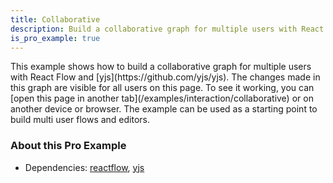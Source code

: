 ```yaml
---
title: Collaborative
description: Build a collaborative graph for multiple users with React Flow and yjs
is_pro_example: true
---
```



<ExampleLayout>
This example shows how to build a collaborative graph for multiple users with React Flow and [yjs](https://github.com/yjs/yjs). The changes made in this graph are visible for all users on this page. To see it working, you can [open this page in another tab](/examples/interaction/collaborative) or on another device or browser.
The example can be used as a starting point to build multi user flows and editors.

<ProExampleViewer slug="collaborative" />

### About this Pro Example

- Dependencies: [reactflow](https://www.npmjs.com/package/reactflow), [yjs](https://www.npmjs.com/package/yjs)

</ExampleLayout>
<RemoteCodeViewer
  source={`${process.env.NEXT_PUBLIC_EXAMPLES_URL}/examples/interaction/collaborative/source.json`}
  preview={`${process.env.NEXT_PUBLIC_EXAMPLES_URL}/examples/interaction/collaborative/index.html`}
  framework="react"
/>